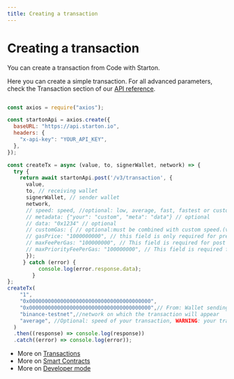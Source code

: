 ```yaml
---
title: Creating a transaction
---
```


# Creating a transaction

You can create a transaction from Code with Starton.


Here you can create a simple transaction. For all advanced parameters, check the Transaction section of our <a href="https://docs.starton.io//intro#tag/Transaction/operation/TransactionCreate">API reference</a>.

```jsx showLineNumbers

const axios = require("axios");

const startonApi = axios.create({
  baseURL: "https://api.starton.io",
  headers: {
    "x-api-key": "YOUR_API_KEY",
  },
});

const createTx = async (value, to, signerWallet, network) => {
  try {
    return await startonApi.post('/v3/transaction', {
      value,
      to, // receiving wallet
      signerWallet, // sender wallet
      network,
      // speed: speed, //optional: low, average, fast, fastest or custom (must be combined with customGas)
      // metadata: {"your": "custom", "meta": "data"} // optional
      // data: "0x1234" // optional
      // customGas: { // optional:must be combined with custom speed.(values in wei)
      // gasPrice: "1000000000", // this field is only required for pre EIP-1155 networks such as (binance-testnet)
      // maxFeePerGas: "100000000", // This field is required for post EIP-1155 networks
      // maxPriorityFeePerGas: "100000000", // This field is required for post EIP-1155 networks
      });
     } catch (error) {
          console.log(error.response.data);
        }
};
createTx(
    "1",
    "0x000000000000000000000000000000000000000",
    "0x000000000000000000000000000000000000000",// From: Wallet sending
    "binance-testnet",//network on which the transaction will appear
    "average", //Optional: speed of your transaction, WARNING: your transaction speed has an impact on gas fees
  )
  .then((response) => console.log(response))
  .catch((error) => console.log(error));

  ```


   - More on [Transactions](/Transactions/creating-a-transaction.mdx)
   - More on [Smart Contracts](/Smart-contract/understanding-smart-contracts.md)
   - More on [Developer mode](/Developer/Discovering-coding-interface.md)
